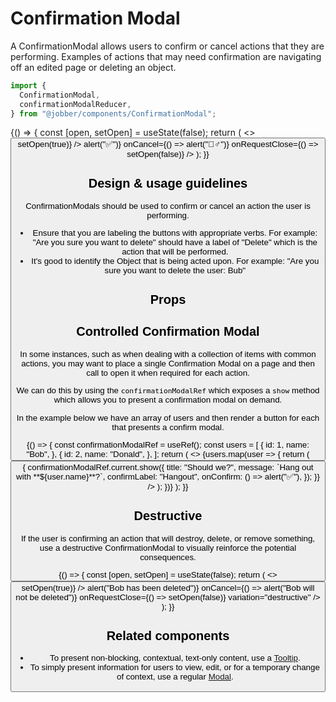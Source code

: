 
# Confirmation Modal

<ComponentStatus stage="pre" responsive="yes" accessible="yes" />

<Meta title="Components/ConfirmationModal" component={ConfirmationModal} />

A ConfirmationModal allows users to confirm or cancel actions that they are
performing. Examples of actions that may need confirmation are navigating off an
edited page or deleting an object.

```ts
import {
  ConfirmationModal,
  confirmationModalReducer,
} from "@jobber/components/ConfirmationModal";
```

<Canvas>
  <Story name="ConfirmationModal">
    {() => {
      const [open, setOpen] = useState(false);
      return (
        <>
          <Button label="Open" onClick={() => setOpen(true)} />
          <ConfirmationModal
            title="Should we?"
            message={`Let's do **something**!`}
            confirmLabel="Do it"
            open={open}
            onConfirm={() => alert("✅")}
            onCancel={() => alert("🙅‍♂️")}
            onRequestClose={() => setOpen(false)}
          />
        </>
      );
    }}
  </Story>
</Canvas>

## Design & usage guidelines

ConfirmationModals should be used to confirm or cancel an action the user is
performing.

- Ensure that you are labeling the buttons with appropriate verbs. For example:
  "Are you sure you want to delete" should have a label of "Delete" which is the
  action that will be performed.
- It's good to identify the Object that is being acted upon. For example: "Are
  you sure you want to delete the user: Bub"

## Props

<ArgsTable of={ConfirmationModal} />

## Controlled Confirmation Modal

In some instances, such as when dealing with a collection of items with common
actions, you may want to place a single Confirmation Modal on a page and then
call to open it when required for each action.

We can do this by using the `confirmationModalRef` which exposes a `show` method
which allows you to present a confirmation modal on demand.

In the example below we have an array of users and then render a button for each
that presents a confirm modal.

<Canvas>
  <ExampleWithHooks>
    {() => {
      const confirmationModalRef = useRef();
      const users = [
        {
          id: 1,
          name: "Bob",
        },
        {
          id: 2,
          name: "Donald",
        },
      ];
      return (
        <>
          {users.map(user => {
            return (
              <Button
                label={`Confirm ${user.name}`}
                key={user.id}
                onClick={() => {
                  confirmationModalRef.current.show({
                    title: "Should we?",
                    message: `Hang out with **${user.name}**?`,
                    confirmLabel: "Hangout",
                    onConfirm: () => alert("✅"),
                  });
                }}
              />
            );
          })}
          <ConfirmationModal ref={confirmationModalRef} />
        </>
      );
    }}
  </ExampleWithHooks>
</Canvas>

## Destructive

If the user is confirming an action that will destroy, delete, or remove
something, use a destructive ConfirmationModal to visually reinforce the
potential consequences.

<Canvas>
  <ExampleWithHooks>
    {() => {
      const [open, setOpen] = useState(false);
      return (
        <>
          <Button
            label="Delete Bob"
            variation="destructive"
            type="secondary"
            onClick={() => setOpen(true)}
          />
          <ConfirmationModal
            title="Delete Bob?"
            message={`Deleting Bob will remove their data from your account for good.`}
            confirmLabel="Delete Bob"
            open={open}
            onConfirm={() => alert("Bob has been deleted")}
            onCancel={() => alert("Bob will not be deleted")}
            onRequestClose={() => setOpen(false)}
            variation="destructive"
          />
        </>
      );
    }}
  </ExampleWithHooks>
</Canvas>

## Related components

- To present non-blocking, contextual, text-only content, use a
  [Tooltip](tooltip).
- To simply present information for users to view, edit, or for a temporary
  change of context, use a regular [Modal](modal).
